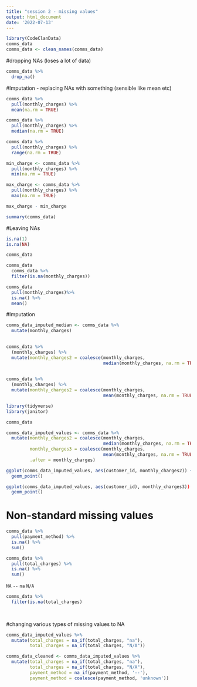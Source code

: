```yaml
---
title: "session 2 - missing values"
output: html_document
date: '2022-07-13'
---
```


```r
library(CodeClanData)
comms_data
comms_data <- clean_names(comms_data)
```
#dropping NAs (loses a lot of data)
```r
comms_data %>% 
  drop_na()
```
#Imputation - replacing NAs with something (sensible like mean etc)

```r
comms_data %>% 
  pull(monthly_charges) %>% 
  mean(na.rm = TRUE)
```
```r
comms_data %>% 
  pull(monthly_charges) %>% 
  median(na.rm = TRUE)
```

```r
comms_data %>% 
  pull(monthly_charges) %>% 
  range(na.rm = TRUE)
```

```r
min_charge <- comms_data %>% 
  pull(monthly_charges) %>% 
  min(na.rm = TRUE)
```

```r
max_charge <- comms_data %>% 
  pull(monthly_charges) %>% 
  max(na.rm = TRUE)
```

```r
max_charge - min_charge
```
```r
summary(comms_data)
```

#Leaving NAs

```r
is.na(1)
is.na(NA)
```

```r
comms_data
```
```r
comms_data 
  comms_data %>% 
  filter(is.na(monthly_charges))
```
```r
comms_data 
  pull(monthly_charges)%>% 
  is.na() %>% 
  mean()
```

#Imputation

```r
comms_data_imputed_median <- comms_data %>% 
  mutate(monthly_charges)
  
```

```r
comms_data %>% 
  (monthly_charges) %>% 
  mutate(monthly_charges2 = coalesce(monthly_charges,
                                     median(monthly_charges, na.rm = TRUE)))
           
```

```r
comms_data %>% 
  (monthly_charges) %>% 
  mutate(monthly_charges2 = coalesce(monthly_charges,
                                     mean(monthly_charges, na.rm = TRUE)))
```

```r
library(tidyverse)
library(janitor)
```

```r
comms_data
```

```r
comms_data_imputed_values <- comms_data %>% 
  mutate(monthly_charges2 = coalesce(monthly_charges,
                                     median(monthly_charges, na.rm = TRUE)),
         monthly_charges3 = coalesce(monthly_charges,
                                     mean(monthly_charges, na.rm = TRUE)),
         .after = monthly_charges)
```

```r
ggplot(comms_data_imputed_values, aes(customer_id, monthly_charges2)) + 
  geom_point()

ggplot(comms_data_imputed_values, aes(customer_id), monthly_charges3)) + 
  geom_point()
```

# Non-standard missing values

```r
comms_data %>% 
  pull(payment_method) %>% 
  is.na() %>%
  sum()
```
```r
comms_data %>% 
  pull(total_charges) %>% 
  is.na() %>%
  sum()
```

`NA`
`--`
`na`
`N/A`

```r
comms_data %>% 
  filter(is.na(total_charges) 
 
  
```
#changing various types of missing values to NA
```r
comms_data_imputed_values %>% 
  mutate(total_charges = na_if(total_charges, "na"),
         total_charges = na_if(total_charges, "N/A"))
```
```r
comms_data_cleaned <- comms_data_imputed_values %>% 
  mutate(total_charges = na_if(total_charges, "na"),
         total_charges = na_if(total_charges, "N/A"),
         payment_method = na_if(payment_method, '--'),
         payment_method = coalesce(payment_method, 'unknown'))
```




